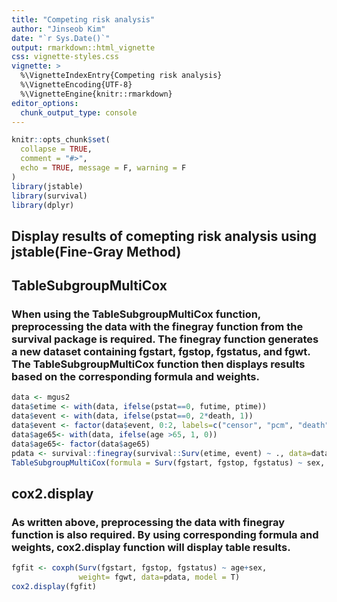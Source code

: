 ```yaml
---
title: "Competing risk analysis"
author: "Jinseob Kim"
date: "`r Sys.Date()`"
output: rmarkdown::html_vignette
css: vignette-styles.css
vignette: >
  %\VignetteIndexEntry{Competing risk analysis}
  %\VignetteEncoding{UTF-8}
  %\VignetteEngine{knitr::rmarkdown}
editor_options: 
  chunk_output_type: console
---
```


```r
knitr::opts_chunk$set(
  collapse = TRUE,
  comment = "#>",
  echo = TRUE, message = F, warning = F
)
library(jstable)
library(survival)
library(dplyr)
```

## Display results of comepting risk analysis using jstable(Fine-Gray Method)

## TableSubgroupMultiCox

### When using the TableSubgroupMultiCox function, preprocessing the data with the finegray function from the survival package is required. The finegray function generates a new dataset containing fgstart, fgstop, fgstatus, and fgwt. The TableSubgroupMultiCox function then displays results based on the corresponding formula and weights.
```r
data <- mgus2
data$etime <- with(data, ifelse(pstat==0, futime, ptime))
data$event <- with(data, ifelse(pstat==0, 2*death, 1))
data$event <- factor(data$event, 0:2, labels=c("censor", "pcm", "death"))
data$age65<- with(data, ifelse(age >65, 1, 0))
data$age65<- factor(data$age65)
pdata <- survival::finegray(survival::Surv(etime, event) ~ ., data=data)
TableSubgroupMultiCox(formula = Surv(fgstart, fgstop, fgstatus) ~ sex, data = pdata, var_cov = 'age',  weights = 'fgwt', var_subgroups =  c('age65'))
```

## cox2.display

### As written above, preprocessing the data with finegray function is also required. By using corresponding formula and weights, cox2.display function will display table results. 
```r
fgfit <- coxph(Surv(fgstart, fgstop, fgstatus) ~ age+sex,
               weight= fgwt, data=pdata, model = T)
cox2.display(fgfit)
```

